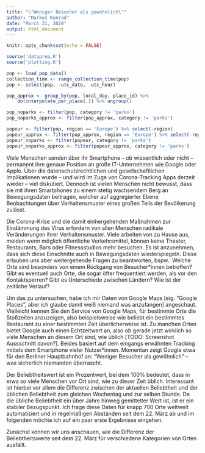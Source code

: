 ```yaml
---
title: "\"Weniger Besucher als gewöhnlich\""
author: "Markus Konrad"
date: "March 31, 2020"
output: html_document
---
```


```r
knitr::opts_chunk$set(echo = FALSE)
```


```r
source('dataprep.R')
source('plotting.R')

pop <- load_pop_data()
collection_time <- range_collection_time(pop)
pop <- select(pop, -utc_date, -utc_hour)

pop_approx <- group_by(pop, local_day, place_id) %>%
    do(interpolate_per_place(.)) %>% ungroup()

pop_noparks <- filter(pop, category != 'parks')
pop_noparks_approx <- filter(pop_approx, category != 'parks')

popeur <- filter(pop, region == 'Europe') %>% select(-region)
popeur_approx <- filter(pop_approx, region == 'Europe') %>% select(-region)
popeur_noparks <- filter(popeur, category != 'parks')
popeur_noparks_approx <- filter(popeur_approx, category != 'parks')
```

Viele Menschen senden über ihr Smartphone – ob wissentlich oder nicht – permanent ihre genaue Position an große IT-Unternehmen wie Google oder Apple. Über die datenschutzrechtlichen und gesellschaftlichen Implikationen wurde – und wird im Zuge von Corona-Tracking Apps derzeit wieder – viel diskutiert. Dennoch ist vielen Menschen nicht bewusst, dass sie mit ihren Smartphones zu einem stetig wachsendem Berg an Bewegungsdaten beitragen, welcher auf aggregierter Ebene Beobachtungen über Verhaltensmuster eines großen Teils der Bevölkerung zulässt.

Die Corona-Krise und die damit einhergehenden Maßnahmen zur Eindämmung des Virus erfordern von allen Menschen radikale Veränderungen ihrer Verhaltensmuster. Viele arbeiten von zu Hause aus, meiden wenn möglich öffentliche Verkehrsmittel, können keine Theater, Restaurants, Bars oder Fitnessstudios mehr besuchen. Es ist anzunehmen, dass sich diese Einschnitte auch in Bewegungsdaten wiederspiegeln. Diese erlauben uns aber weitergehende Fragen zu beantworten, bspw.: Welche Orte sind besonders von einem Rückgang von Besucher*innen betroffen? Gibt es eventuell auch Orte, die sogar öfter frequentiert werden, als vor den Kontaktsperren? Gibt es Unterschiede zwischen Ländern? Wie ist der zeitliche Verlauf?

Um das zu untersuchen, habe ich mir Daten von Google Maps [eig. "Google Places", aber ich glaube damit weiß niemand was anzufangen] angeschaut. Vielleicht kennen Sie den Service von Google Maps, für bestimmte Orte die Stoßzeiten anzuzeigen, also beispielsweise wie beliebt ein bestimmtes Restaurant zu einer bestimmten Zeit überlicherweise ist. Zu manchen Orten bietet Google auch einen Echtzeitwert an, also ob gerade jetzt wirklich so viele Menschen an diesem Ort sind, wie üblich [TODO: Screenshot Aussschnitt davon?]. Beides basiert auf dem eingangs erwähnten Tracking mittels dem Smartphone vieler Nutzer*innen. Momentan zeigt Google etwa für den Berliner Hauptbahnhof an: "Weniger Besucher als gewöhnlich" – was sicherlich niemanden überrascht.

Der Beliebtheitswert ist ein Prozentwert, bei dem 100% bedeutet, dass in etwa so viele Menschen vor Ort sind, wie zu dieser Zeit üblich. Interessant ist hierbei vor allem die Differenz zwischen der aktuellen Beliebtheit und der üblichen Beliebtheit zum gleichen Wochentag und zur selben Stunde. Da die übliche Beliebtheit ein über Jahre hinweg gemittelter Wert ist, ist er ein stabiler Bezugspunkt. Ich frage diese Daten für knapp 700 Orte weltweit automatisiert und in regelmäßigen Abständen seit dem 22. März ab und im folgenden möchte ich auf ein paar erste Ergebnisse eingehen. 

Zunächst können wir uns anschauen, wie die Differenz der Beliebtheitswerte seit dem 22. März für verschiedene Kategorien von Orten ausfällt.
